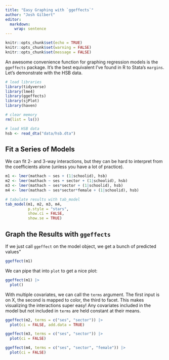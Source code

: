 ```yaml
---
title: "Easy Graphing with `ggeffects`"
author: "Josh Gilbert"
editor: 
  markdown: 
    wrap: sentence
---
```


```r
knitr::opts_chunk$set(echo = TRUE)
knitr::opts_chunk$set(warning = FALSE)
knitr::opts_chunk$set(message = FALSE)
```

An awesome convenience function for graphing regression models is the `ggeffects` package.
It's the best equivalent I've found in R to Stata's `margins`.
Let's demonstrate with the HSB data.

```r
# load libraries
library(tidyverse)
library(lme4)
library(ggeffects)
library(sjPlot)
library(haven)

# clear memory
rm(list = ls())

# load HSB data
hsb <- read_dta("data/hsb.dta")
```

## Fit a Series of Models

We can fit 2- and 3-way interactions, but they can be hard to interpret from the coefficients alone (unless you have a lot of practice).

```r
m1 <- lmer(mathach ~ ses + (1|schoolid), hsb)
m2 <- lmer(mathach ~ ses + sector + (1|schoolid), hsb)
m3 <- lmer(mathach ~ ses*sector + (1|schoolid), hsb)
m4 <- lmer(mathach ~ ses*sector*female + (1|schoolid), hsb)

# tabulate results with tab_model
tab_model(m1, m2, m3, m4,
          p.style = "stars",
          show.ci = FALSE,
          show.se = TRUE)
```

## Graph the Results with `ggeffects`

If we just call `ggeffect` on the model object, we get a bunch of predicted values"

```r
ggeffect(m1)
```

We can pipe that into `plot` to get a nice plot:

```r
ggeffect(m1) |> 
  plot()
```

With multiple covariates, we can call the `terms` argument.
The first input is on X, the second is mapped to color, the third to facet.
This makes visualizing the interactions super easy!
Any covariates included in the model but not included in `terms` are held constant at their means.

```r
ggeffect(m2, terms = c("ses", "sector")) |> 
  plot(ci = FALSE, add.data = TRUE)

ggeffect(m3, terms = c("ses", "sector")) |> 
  plot(ci = FALSE)

ggeffect(m4, terms = c("ses", "sector", "female")) |> 
  plot(ci = FALSE)
```
